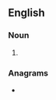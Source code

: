 ==English==

===Noun===
{{head|en|noun form}}

# {{plural of|en|translocation}}

===Anagrams===
* {{anagrams|en|a=aacilnnoorsstt|cotranslations}}